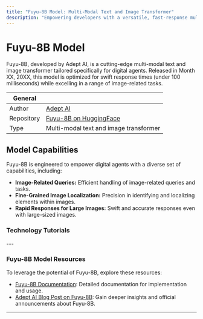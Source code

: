 ```yaml
---
title: "Fuyu-8B Model: Multi-Modal Text and Image Transformer"
description: "Empowering developers with a versatile, fast-response multi-modal text and image transformer for digital agents."
---
```


# Fuyu-8B Model
Fuyu-8B, developed by Adept AI, is a cutting-edge multi-modal text and image transformer tailored specifically for digital agents. Released in Month XX, 20XX, this model is optimized for swift response times (under 100 milliseconds) while excelling in a range of image-related tasks.

| General  |  |
| --- | --- |
| Author | [Adept AI](https://www.adept.ai)  |
| Repository | [Fuyu-8B on HuggingFace](https://huggingface.co/adept/fuyu-8b) |
| Type | Multi-modal text and image transformer |

## Model Capabilities

Fuyu-8B is engineered to empower digital agents with a diverse set of capabilities, including:

- **Image-Related Queries:** Efficient handling of image-related queries and tasks.
- **Fine-Grained Image Localization:** Precision in identifying and localizing elements within images.
- **Rapid Responses for Large Images:** Swift and accurate responses even with large-sized images.

### Technology Tutorials
<TechTutorials/>
---

### Fuyu-8B Model Resources

To leverage the potential of Fuyu-8B, explore these resources:

- [Fuyu-8B Documentation](https://www.adept.ai/docs/fuyu-8b): Detailed documentation for implementation and usage.
- [Adept AI Blog Post on Fuyu-8B](https://www.adept.ai/blog/fuyu-8b): Gain deeper insights and official announcements about Fuyu-8B.
---
